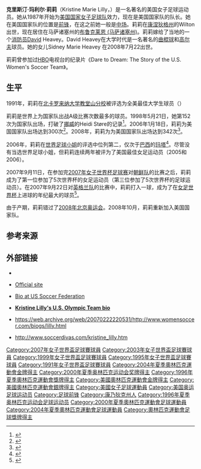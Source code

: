 {{Football player infobox| playername= 克里斯汀·莉莉<br>Kristine Lilly
| image= [[File:Kristine_Lilly_2015.jpg|200px]]
| fullname = 克里斯汀·玛利尔·莉莉<br>Kristine Marie Lilly
| dateofbirth = {{birth date and age|mf=yes|1971|7|22}}
| cityofbirth = [[紐約州|紐約州]][[紐約|紐約]]
| currentclub = KIF Örebro DFF
| countryofbirth = {{USA}}
| height = {{height|ft=5|in=5}}
| position = [[前锋_(足球)|前锋]]
| years = 1994<br>1995<br>1998<br>2001–2003<br>2005
| clubs = Tyresö F.C.<br>Washington Warthogs<br>Delaware Genies<br>Boston Breakers<br>KIF Örebro DFF
| caps(goals) = 
| nationalyears = 1987-
| nationalteam = {{flagicon|USA}}[[美国国家女子足球队|美国]]
| nationalcaps(goals) = 349 (130)
| pcupdate = 
| ntupdate = 
}}
{{MedalTableTop|width=280px}}
{{MedalCountry|{{USA}}}}
{{MedalSport|女子[[足球|足球]]}}
{{MedalCompetition|[[奥运会|奥运会]]}}
{{MedalGold| [[1996年夏季奥林匹克运动会|1996年亚特兰大]] | [[1996年夏季奥林匹克运动会女子足球比赛|队际]]}}
{{MedalSilver| [[2000年夏季奥林匹克运动会|2000年悉尼]] | [[2000年夏季奥林匹克运动会女子足球比赛|队际]]}} 
{{MedalGold| [[2004年夏季奥林匹克运动会|2004年雅典]] | [[2004年夏季奥林匹克运动会女子足球比赛|队际]]}}                       
{{MedalBottom}}
'''克里斯汀·玛利尔·莉莉'''（Kristine Marie Lilly，{{bd|1971年|7月22日|catIdx=K}}）是一名著名的美国女子足球运动员。她从1987年开始为[[美国国家女子足球队|美国国家女子足球队]]效力，现在是美国国家队的队长。她在美国国家队的位置是[[前锋_(足球)|前锋]]，在这之前她一般是[[中场|中场]]。莉莉在[[康涅狄格州|康涅狄格州]]的Wilton出世，现在居住在马萨诸塞州的[[布鲁克莱恩_(马萨诸塞州)|布鲁克莱恩 (马萨诸塞州)]]。莉莉嫁给了当地的一个[[消防员|消防员]]David Heavey。David Heavey在大学时代是一名著名的[[曲棍球|曲棍球]]和[[高尔夫|高尔夫]]球员。她的女儿Sidney Marie Heavey 在2008年7月22出世。

莉莉曾参加过[[HBO|HBO]]电视台的纪录片《Dare to Dream: The Story of the U.S. Women's Soccer Team》。

==生平==
1991年，莉莉在[[北卡罗来纳大学教堂山分校|北卡罗来纳大学教堂山分校]]被评选为全美最佳大学生球员（{{link-en|赫尔曼奖|Hermann Trophy}}）

莉莉是世界上为国家队出战A级比赛次数最多的球员。1998年5月21日，她第152次为国家队出场，打破了[[挪威|挪威]]的Heidi Støre的记录<ref>{{cite web
 |language     = en
 |url          = http://www.fifa.com/mm/document/fanfest/magazine/magazine04-06p.3en_3292.pdf
 |title        = “I wish I knew a secret” Kristine Lilly
 |publisher    = [[FIFA|FIFA]]
 |accessdate   = 2009年4月13日
 |archive-date = 2018年12月11日
 |archive-url  = https://web.archive.org/web/20181211142815/https://www.fifa.com/mm/document/fanfest/magazine/magazine04-06p.3en_3292.pdf
 |dead-url     = no
}}</ref>。2006年1月18日，莉莉为美国国家队出场达到300次<ref>{{cite web
 |language     = en
 |url          = http://www.fifa.com/aboutfifa/developing/women/news/newsid=102482.html
 |title        = Kristine Lilly: The USA's Iron Woman
 |publisher    = [[FIFA|FIFA]]
 |date         = 2006-01-13
 |accessdate   = 2009年4月13日
 |archive-date = 2008-06-20
 |archive-url  = https://web.archive.org/web/20080620005434/http://www.fifa.com/aboutfifa/developing/women/news/newsid=102482.html
 |dead-url     = no
}}</ref>。2008年，莉莉为为美国国家队出场达到342次<ref>{{cite web
 |language     = en
 |url          = http://www.fifa.com/mm/document/fifafacts/stats-centclub/52/00/60/ip-590_09awomen%C2%B4scenturyclub.pdf
 |title        = FIFA Century Club
 |publisher    = [[FIFA|FIFA]]
 |accessdate   = 2009年4月13日
 |archive-date = 2016年3月5日
 |archive-url  = https://web.archive.org/web/20160305213919/http://www.fifa.com/mm/document/fifafacts/stats-centclub/52/00/60/ip-590_09awomen%C2%B4scenturyclub.pdf
 |dead-url     = no
}}</ref>。

2006年，莉莉在[[世界足球小姐|世界足球小姐]]的评选中位列第二，仅次于[[巴西|巴西]]的[[玛塔|玛塔]]<ref>{{cite web
 |language     = en
 |url          = http://www.fifa.com/classicfootball/awards/playeroftheyear/winnerwomen.html
 |title        = FIFA World Player of the Year : Previous Winners (Women)
 |publisher    = [[FIFA|FIFA]]
 |accessdate   = 2009年4月9日
 |archive-date = 2009年2月11日
 |archive-url  = https://web.archive.org/web/20090211173005/http://www.fifa.com/classicfootball/awards/playeroftheyear/winnerwomen.html
 |dead-url     = no
}}</ref>。尽管没有当选世界足球小姐，但莉莉连续两年被评为了美国最佳女足运动员（2005和2006）。

2007年9月11日，在参加完[[2007年女子世界杯足球赛|2007年女子世界杯足球赛]]对[[朝鲜女子国家足球队|朝鲜队]]的比赛之后，莉莉成为了第一位参加了5次世界杯的女足运动员（第三位参加了5次世界杯的足球运动员）。在2007年9月22日对[[英格兰女子国家足球队|英格兰队]]的比赛中，莉莉打入一球，成为了在[[女子世界杯足球赛|女足世界杯]]上进球的年纪最大的球员<ref>{{cite web
 |language     = en
 |url          = http://www.fifa.com/mm/document/fifafacts/wcwwc/ip-202_02e_wwc_24474.pdf
 |title        = FIFA WOMEN’S WORLD CUP
 |publisher    = [[FIFA|FIFA]]
 |accessdate   = 2009年4月13日
 |archive-date = 2016年11月19日
 |archive-url  = https://www.webcitation.org/6m935494E?url=http://www.fifa.com/mm/document/fifafacts/wcwwc/ip-202_02e_wwc_24474.pdf
 |dead-url     = no
}}</ref>。

由于产期，莉莉错过了[[2008年北京奥运会|2008年北京奥运会]]。2008年10月，莉莉重新加入美国国家队。

== 参考来源 ==
{{reflist}}

==外部链接==
*{{en}}{{FIFA player|298|FIFA Player Statistics: Kristine LILLY}}
*{{en}}[http://www.kristinelilly13.com Official site] {{Wayback|url=http://www.kristinelilly13.com/ |date=20201210230515 }}
*{{en}}[https://web.archive.org/web/20080828213814/http://www.ussoccer.com/bio/index.jsp_1078.html Bio at US Soccer Federation]
*{{en}}[http://www.usolympicteam.com/26_22589.htm '''Kristine Lilly's U.S. Olympic Team bio'''] {{Wayback|url=http://www.usolympicteam.com/26_22589.htm |date=20090221152940 }}
*{{en}}https://web.archive.org/web/20070222220531/http://www.womensoccer.com/biogs/lilly.html
*{{en}}http://www.soccerdivas.com/kristine_lilly.htm {{Wayback|url=http://www.soccerdivas.com/kristine_lilly.htm |date=20110709004122 }}

{{DEFAULTSORT:Lilly, Kristine}}
[[Category:2007年女子世界盃足球賽球員|Category:2007年女子世界盃足球賽球員]]
[[Category:2003年女子世界盃足球賽球員|Category:2003年女子世界盃足球賽球員]]
[[Category:1999年女子世界盃足球賽球員|Category:1999年女子世界盃足球賽球員]]
[[Category:1995年女子世界盃足球賽球員|Category:1995年女子世界盃足球賽球員]]
[[Category:1991年女子世界盃足球賽球員|Category:1991年女子世界盃足球賽球員]]
[[Category:2004年夏季奧林匹克運動會金牌得主|Category:2004年夏季奧林匹克運動會金牌得主]]
[[Category:2000年夏季奥林匹克运动会奖牌得主|Category:2000年夏季奥林匹克运动会奖牌得主]]
[[Category:1996年夏季奧林匹克運動會獎牌得主|Category:1996年夏季奧林匹克運動會獎牌得主]]
[[Category:美國奧林匹克運動會金牌得主|Category:美國奧林匹克運動會金牌得主]]
[[Category:美國奧林匹克運動會銀牌得主|Category:美國奧林匹克運動會銀牌得主]]
[[Category:美國女子足球運動員|Category:美國女子足球運動員]]
[[Category:美国奥运足球运动员|Category:美国奥运足球运动员]]
[[Category:足球前锋|Category:足球前锋]]
[[Category:康乃狄克州人|Category:康乃狄克州人]]
[[Category:1996年夏季奥林匹克运动会足球运动员|Category:1996年夏季奥林匹克运动会足球运动员]]
[[Category:2000年夏季奧林匹克運動會足球運動員|Category:2000年夏季奧林匹克運動會足球運動員]]
[[Category:2004年夏季奧林匹克運動會足球運動員|Category:2004年夏季奧林匹克運動會足球運動員]]
[[Category:奧林匹克運動會足球獎牌得主|Category:奧林匹克運動會足球獎牌得主]]